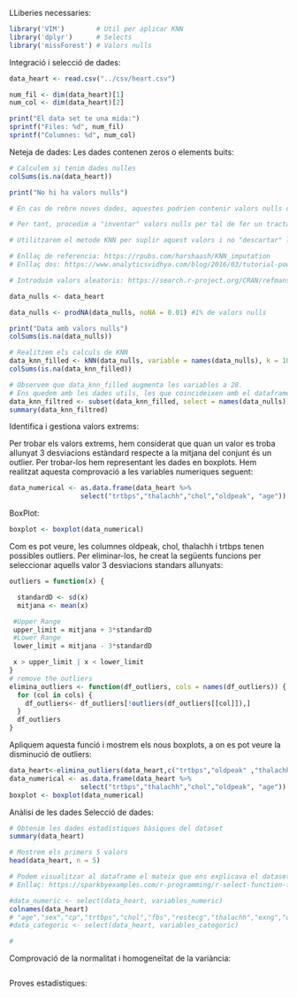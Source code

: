 LLiberies necessaries:
```r
library('VIM')        # Util per aplicar KNN
library('dplyr')      # Selects
library('missForest') # Valors nulls
```
Integració i selecció de dades:
```r
data_heart <- read.csv("../csv/heart.csv")

num_fil <- dim(data_heart)[1]
num_col <- dim(data_heart)[2]

print("El data set te una mida:")
sprintf("Files: %d", num_fil)
sprintf("Columnes: %d", num_col)
```
Neteja de dades:
Les dades contenen zeros o elements buits:
```r

# Calculem si tenim dades nulles
colSums(is.na(data_heart))

print("No hi ha valors nulls")

# En cas de rebre noves dades, aquestes podrien contenir valors nulls o elements buits.

# Per tant, procedim a "inventar" valors nulls per tal de fer un tractament de dades que en un futur ens permeti acceptar i tractar dades no completes.

# Utilitzarem el metode KNN per suplir aquest valors i no "descartar" les dades

# Enllaç de referencia: https://rpubs.com/harshaash/KNN_imputation
# Enllaç dos: https://www.analyticsvidhya.com/blog/2016/03/tutorial-powerful-packages-imputing-missing-values/

# Introduim valors aleatoris: https://search.r-project.org/CRAN/refmans/missForest/html/prodNA.html

data_nulls <- data_heart

data_nulls <- prodNA(data_nulls, noNA = 0.01) #1% de valors nulls

print("Data amb valors nulls")
colSums(is.na(data_nulls))

# Realitzem els calculs de KNN
data_knn_filled <- kNN(data_nulls, variable = names(data_nulls), k = 10)
colSums(is.na(data_knn_filled))

# Observem que data_knn_filled augmenta les variables a 28.
# Ens quedem amb les dades utils, les que coincideixen amb el dataframe inicial
data_knn_filtred <- subset(data_knn_filled, select = names(data_nulls))
summary(data_knn_filtred)
```
Identifica i gestiona valors extrems:

Per trobar els valors extrems, hem considerat que quan un valor es troba allunyat 3 desviacions estàndard respecte a la mitjana del conjunt és un outlier. Per trobar-los hem representant les dades en boxplots. Hem realitzat aquesta comprovació a les variables numeriques seguent:

```r
data_numerical <- as.data.frame(data_heart %>%
                  select("trtbps","thalachh","chol","oldpeak", "age"))
```

BoxPlot:
```r
boxplot <- boxplot(data_numerical)

```
Com es pot veure, les columnes oldpeak, chol, thalachh i trtbps tenen possibles outliers.
Per eliminar-los, he creat la següents funcions per seleccionar aquells valor 3 desviacions standars allunyats:

```r
outliers = function(x) {

  standardD <- sd(x)
  mitjana <- mean(x)

 #Upper Range
 upper_limit = mitjana + 3*standardD
 #Lower Range
 lower_limit = mitjana - 3*standardD

 x > upper_limit | x < lower_limit
}
# remove the outliers
elimina_outliers <- function(df_outliers, cols = names(df_outliers)) {
  for (col in cols) {
    df_outliers<- df_outliers[!outliers(df_outliers[[col]]),]
  }
  df_outliers
}
```
Apliquem aquesta funció i mostrem els nous boxplots, a on es pot veure la disminució de outliers:

```r
data_heart<-elimina_outliers(data_heart,c("trtbps","oldpeak" ,"thalachh", "chol"))
data_numerical <- as.data.frame(data_heart %>%
                  select("trtbps","thalachh","chol","oldpeak", "age"))
boxplot <- boxplot(data_numerical)

```
Anàlisi de les dades
Selecció de dades:
```r
# Obtenim les dades estadístiques bàsiques del dataset
summary(data_heart)

# Mostrem els primers 5 valors
head(data_heart, n = 5)

# Podem visualitzar al dataframe el mateix que ens explicava el dataset, que hi ha dades amb valors 0,1,2... per tant son variables categoriques que no estan catalogades com a tal.
# Enllaç: https://sparkbyexamples.com/r-programming/r-select-function-from-dplyr/

#data_numeric <- select(data_heart, variables_numeric)
colnames(data_heart)
# "age","sex","cp","trtbps","chol","fbs","restecg","thalachh","exng","oldpeak","slp","caa","thall","output"
#data_categoric <- select(data_heart, variables_categoric)

#
```
Comprovació de la normalitat i homogeneïtat de la variància:
```r

```
Proves estadístiques:
```r

```



